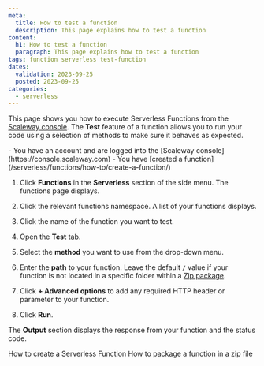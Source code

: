 ```yaml
---
meta:
  title: How to test a function
  description: This page explains how to test a function
content:
  h1: How to test a function
  paragraph: This page explains how to test a function
tags: function serverless test-function
dates:
  validation: 2023-09-25
  posted: 2023-09-25
categories:
  - serverless
---
```


This page shows you how to execute Serverless Functions from the [Scaleway console](https://console.scaleway.com). The **Test** feature of a function allows you to run your code using a selection of methods to make sure it behaves as expected.

<Macro id="requirements" />

<Message type="requirement">
  - You have an account and are logged into the [Scaleway console](https://console.scaleway.com)
  - You have [created a function](/serverless/functions/how-to/create-a-function/)
</Message>

1. Click **Functions** in the **Serverless** section of the side menu. The functions page displays.

2. Click the relevant functions namespace. A list of your functions displays.

3. Click the name of the function you want to test.

4. Open the **Test** tab.

5. Select the **method** you want to use from the drop-down menu.

6. Enter the **path** to your function. Leave the default `/` value if your function is not located in a specific folder within a [Zip package](/serverless/functions/how-to/package-function-dependencies-in-zip/).

7. Click **+ Advanced options** to add any required HTTP header or parameter to your function.

8. Click **Run**.

The **Output** section displays the response from your function and the status code.

<Navigation title="See also">
  <PreviousButton to="/serverless/functions/how-to/create-a-function/">How to create a Serverless Function</PreviousButton>
  <NextButton to="/serverless/functions/how-to/package-function-dependencies-in-zip/">How to package a function in a zip file</NextButton>
</Navigation>